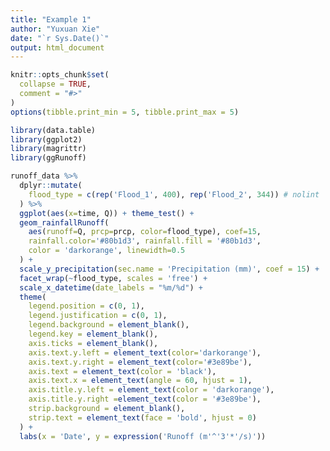 ```yaml
---
title: "Example 1"
author: "Yuxuan Xie"
date: "`r Sys.Date()`"
output: html_document
---
```


```r
knitr::opts_chunk$set(
  collapse = TRUE,
  comment = "#>"
)
options(tibble.print_min = 5, tibble.print_max = 5)
```

```r
library(data.table)
library(ggplot2)
library(magrittr)
library(ggRunoff)

runoff_data %>%
  dplyr::mutate(
    flood_type = c(rep('Flood_1', 400), rep('Flood_2', 344)) # nolint
  ) %>%
  ggplot(aes(x=time, Q)) + theme_test() +
  geom_rainfallRunoff(
    aes(runoff=Q, prcp=prcp, color=flood_type), coef=15,
    rainfall.color='#80b1d3', rainfall.fill = '#80b1d3',
    color = 'darkorange', linewidth=0.5
  ) +
  scale_y_precipitation(sec.name = 'Precipitation (mm)', coef = 15) +
  facet_wrap(~flood_type, scales = 'free') +
  scale_x_datetime(date_labels = "%m/%d") +
  theme(
    legend.position = c(0, 1),
    legend.justification = c(0, 1),
    legend.background = element_blank(),
    legend.key = element_blank(),
    axis.ticks = element_blank(),
    axis.text.y.left = element_text(color='darkorange'),
    axis.text.y.right = element_text(color='#3e89be'),
    axis.text = element_text(color = 'black'),
    axis.text.x = element_text(angle = 60, hjust = 1),
    axis.title.y.left = element_text(color = 'darkorange'),
    axis.title.y.right =element_text(color = '#3e89be'),
    strip.background = element_blank(),
    strip.text = element_text(face = 'bold', hjust = 0)
  ) +
  labs(x = 'Date', y = expression('Runoff (m'^'3'*'/s)'))
```
